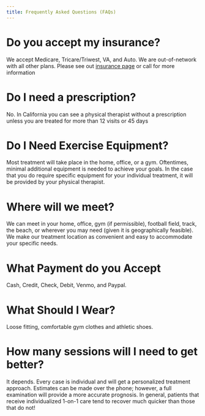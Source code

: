 ```yaml
---
title: Frequently Asked Questions (FAQs)
---
```



# Do you accept my insurance?

We accept Medicare, Tricare/Triwest, VA, and Auto. 
We are out-of-network with all other plans. 
Please see out [insurance page](insurance.qmd) or call for more information

# Do I need a prescription?

No. In California you can see a physical therapist without a prescription unless you are treated for more than 12 visits or 45 days

# Do I Need Exercise Equipment?

Most treatment will take place in the home, office, or a gym. Oftentimes, minimal additional equipment is needed to achieve your goals. 
In the case that you do require specific equipment for your individual treatment, it will be provided by your physical therapist.

# Where will we meet?

We can meet in your home, office, gym (if permissible), football field, track, the beach, or wherever you may need (given it is geographically feasible). 
We make our treatment location as convenient and easy to accommodate your specific needs.

# What Payment do you Accept

Cash, Credit, Check, Debit, Venmo, and Paypal.


# What Should I Wear?

Loose fitting, comfortable gym clothes and athletic shoes.


# How many sessions will I need to get better?

It depends. Every case is individual and will get a personalized treatment approach. Estimates can be made over the phone; however, a full examination will provide a more accurate prognosis. In general, patients that receive individualized 1-on-1 care tend to recover much quicker than those that do not!